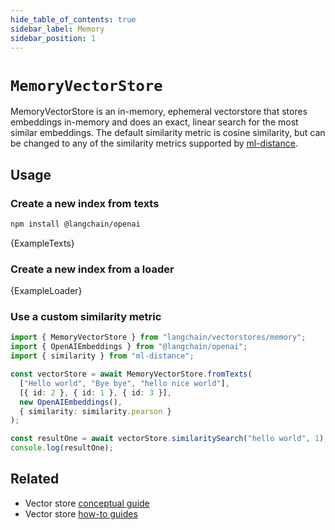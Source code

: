 ```yaml
---
hide_table_of_contents: true
sidebar_label: Memory
sidebar_position: 1
---
```



# `MemoryVectorStore`

MemoryVectorStore is an in-memory, ephemeral vectorstore that stores embeddings in-memory and does an exact, linear search for the most similar embeddings. The default similarity metric is cosine similarity, but can be changed to any of the similarity metrics supported by [ml-distance](https://mljs.github.io/distance/modules/similarity.html).

## Usage

### Create a new index from texts



<IntegrationInstallTooltip></IntegrationInstallTooltip>

```bash npm2yarn
npm install @langchain/openai
```

<CodeBlock language="typescript">{ExampleTexts}</CodeBlock>

### Create a new index from a loader


<CodeBlock language="typescript">{ExampleLoader}</CodeBlock>

### Use a custom similarity metric

```ts
import { MemoryVectorStore } from "langchain/vectorstores/memory";
import { OpenAIEmbeddings } from "@langchain/openai";
import { similarity } from "ml-distance";

const vectorStore = await MemoryVectorStore.fromTexts(
  ["Hello world", "Bye bye", "hello nice world"],
  [{ id: 2 }, { id: 1 }, { id: 3 }],
  new OpenAIEmbeddings(),
  { similarity: similarity.pearson }
);

const resultOne = await vectorStore.similaritySearch("hello world", 1);
console.log(resultOne);
```


## Related

- Vector store [conceptual guide](/docs/concepts/#vectorstores)
- Vector store [how-to guides](/docs/how_to/#vectorstores)
